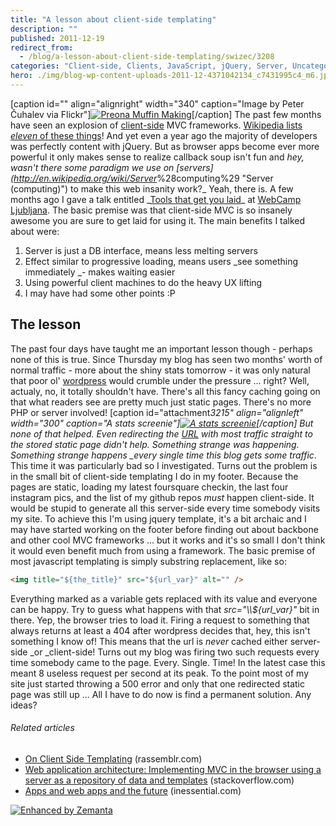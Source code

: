 ```yaml
---
title: "A lesson about client-side templating"
description: ""
published: 2011-12-19
redirect_from:
  - /blog/a-lesson-about-client-side-templating/swizec/3208
categories: "Client-side, Clients, JavaScript, jQuery, Server, Uncategorized, Web page"
hero: ./img/blog-wp-content-uploads-2011-12-4371042134_c7431995c4_m6.jpg
---
```


\[caption id="" align="alignright" width="340" caption="Image by Peter Čuhalev via Flickr"][![Preona Muffin Making](./img/blog-wp-content-uploads-2011-12-4371042134_c7431995c4_m6.jpg "Preona Muffin Making")](http://www.flickr.com/photos/8249891@N07/4371042134)\[/caption] The past few months have seen an explosion of [client-side](http://en.wikipedia.org/wiki/Client-side "Client-side") MVC frameworks. [Wikipedia lists _eleven_ of these things](http://en.wikipedia.org/wiki/Model%E2%80%93view%E2%80%93controller#JavaScript)! And yet even a year ago the majority of developers was perfectly content with jQuery. But as browser apps become ever more powerful it only makes sense to realize callback soup isn't fun and _hey, wasn't there some paradigm we use on [servers]\(<http://en.wikipedia.org/wiki/Server>_%28computing%29 "Server (computing)") to make this web insanity work?_ Yeah, there is. A few months ago I gave a talk entitled _[Tools that get you laid](http://swizec.com/blog/webcamplj-was-bitchin/swizec/2696 "#WebcampLj was bitchin’")\_ at [WebCamp Ljubljana](http://webcamp.si/). The basic premise was that client-side MVC is so insanely awesome you are sure to get laid for using it. The main benefits I talked about were:

1.  Server is just a DB interface, means less melting servers
2.  Effect similar to progressive loading, means users _see something immediately _- makes waiting easier
3.  Using powerful client machines to do the heavy UX lifting
4.  I may have had some other points :P

## The lesson

The past four days have taught me an important lesson though - perhaps none of this is true. Since Thursday my blog has seen two months' worth of normal traffic - more about the shiny stats tomorrow - it was only natural that poor ol' [wordpress](http://wordpress.org "WordPress") would crumble under the pressure ... right? Well, actualy, no, it totally shouldn't have. There's all this fancy caching going on that what readers see are pretty much just static pages. There's no more PHP or server involved! \[caption id="attachment*3215" align="alignleft" width="300" caption="A stats screenie"][![A stats screenie](./img/blog-wp-content-uploads-2011-12-Screen-Shot-2011-12-16-at-1.53.20-PM-300x175.png "A stats screenie")](http://swizec.com/blog/wp-content/uploads/2011/12/Screen-Shot-2011-12-16-at-1.53.20-PM.png)\[/caption] But none of that helped. Even redirecting the [URL](http://en.wikipedia.org/wiki/Uniform_Resource_Locator "Uniform Resource Locator") with most traffic straight to the stored static page didn't help. Something strange was happening. Something strange happens \_every single time this blog gets some traffic*. This time it was particularly bad so I investigated. Turns out the problem is in the small bit of client-side templating I do in my footer. Because the pages are static, loading my latest foursquare checkin, the last four instagram pics, and the list of my github repos _must_ happen client-side. It would be stupid to generate all this server-side every time somebody visits my site. To achieve this I'm using jquery template, it's a bit archaic and I may have started working on the footer before finding out about backbone and other cool MVC frameworks ... but it works and it's so small I don't think it would even benefit much from using a framework. The basic premise of most javascript templating is simply substring replacement, like so:

```html
<img title="${the_title}" src="${url_var}" alt="" />
```

Everything marked as a variable gets replaced with its value and everyone can be happy. Try to guess what happens with that _src="\\\\\${url_var}"_ bit in there. Yep, the browser tries to load it. Firing a request to something that always returns at least a 404 after wordpress decides that, hey, this isn't something I know of! This means that the url is _never_ cached either server-side \_or \_client-side! Turns out my blog was firing two such requests every time somebody came to the page. Every. Single. Time! In the latest case this meant 8 useless request per second at its peak. To the point most of my site just started throwing a 500 error and only that one redirected static page was still up ... All I have to do now is find a permanent solution. Any ideas?

###### Related articles

- [On Client Side Templating](http://blog.rassemblr.com/2011/04/on-client-side-templating/) (rassemblr.com)
- [Web application architecture: Implementing MVC in the browser using a server as a repository of data and templates](http://stackoverflow.com/questions/5371763/web-application-architecture-implementing-mvc-in-the-browser-using-a-server-as-a) (stackoverflow.com)
- [Apps and web apps and the future](http://inessential.com/2011/12/13/apps_and_web_apps_and_the_future) (inessential.com)

[![Enhanced by Zemanta](http://img.zemanta.com/zemified_e.png?x-id=340db1bf-0c20-4550-b5c3-93a188eb8979)](http://www.zemanta.com/ "Enhanced by Zemanta")

